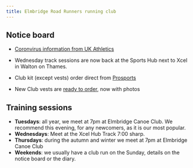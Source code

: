 ```yaml
---
title: Elmbridge Road Runners running club
---
```


## Notice board

* [Coronvirus information from UK Athletics](https://d192th1lqal2xm.cloudfront.net/2020/03/Coronavirus-Statement-to-be-read-at-events.pdf)

* Wednesday track sessions are now back at the Sports Hub next to Xcel in Walton on Thames.

* Club kit (except vests) order direct from [Prosports](https://www.iprosports.co.uk/club-zone/elmbridge-running-club/)

* New Club vests are [ready to order](/kit), now with photos

## Training sessions

*  **Tuesdays**: all year, we meet at 7pm at Elmbridge Canoe Club. We recommend this evening, for any newcomers, as it is our most popular.
*  **Wednesdays**: Meet at the Xcel Hub Track 7:00 sharp.
*  **Thursdays**: during the autumn and winter we meet at 7pm at Elmbridge Canoe Club
*  **Weekends**: we usually have a club run on the Sunday, details on the notice board or the diary.

